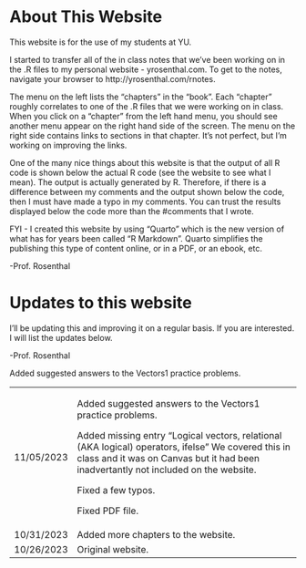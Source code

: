 # About This Website {.unnumbered}

This website is for the use of my students at YU.

I started to transfer all of the in class notes that we've been working on in the .R files to my personal website - yrosenthal.com. To get to the notes, navigate your browser to http://yrosenthal.com/rnotes.

The menu on the left lists the "chapters" in the "book". Each "chapter" roughly correlates to one of the .R files that we were working on in class. When you click on a "chapter" from the left hand menu, you should see another menu appear on the right hand side of the screen. The menu on the right side contains links to sections in that chapter. It's not perfect, but I'm working on improving the links.

One of the many nice things about this website is that the output of all R code is shown below the actual R code (see the website to see what I mean). The output is actually generated by R. Therefore, if there is a difference between my comments and the output shown below the code, then I must have made a typo in my comments. You can trust the results displayed below the code more than the #comments that I wrote.

FYI - I created this website by using "Quarto" which is the new version of what has for years been called "R Markdown". Quarto simplifies the publishing this type of content online, or in a PDF, or an ebook, etc.

-Prof. Rosenthal

# Updates to this website

I'll be updating this and improving it on a regular basis. If you are interested. I will list the updates below.

-Prof. Rosenthal

Added suggested answers to the Vectors1 practice problems.

+-------------+--------------------------------------------------------------------------------------------------------------------------------------------------------------------------------------------+
| 11/05/2023  | Added suggested answers to the Vectors1 practice problems.                                                                                                                                 |
|             |                                                                                                                                                                                            |
|             | Added missing entry "Logical vectors, relational (AKA logical) operators, ifelse" We covered this in class and it was on Canvas but it had been inadvertantly not included on the website. |
|             |                                                                                                                                                                                            |
|             | Fixed a few typos.                                                                                                                                                                         |
|             |                                                                                                                                                                                            |
|             | Fixed PDF file.                                                                                                                                                                            |
+-------------+--------------------------------------------------------------------------------------------------------------------------------------------------------------------------------------------+
| 10/31/2023  | Added more chapters to the website.                                                                                                                                                        |
+-------------+--------------------------------------------------------------------------------------------------------------------------------------------------------------------------------------------+
| 10/26/2023  | Original website.                                                                                                                                                                          |
+-------------+--------------------------------------------------------------------------------------------------------------------------------------------------------------------------------------------+
